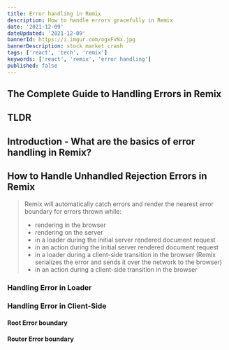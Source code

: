 ```yaml
---
title: Error handling in Remix
description: How to handle errors gracefully in Remix
date: '2021-12-09'
dateUpdated: '2021-12-09'
bannerId: https://i.imgur.com/ogxFvNx.jpg
bannerDescription: stock market crash 
tags: ['react', 'tech', 'remix']
keywords: ['react', 'remix', 'error handling']
published: false
---
```


## The Complete Guide to Handling Errors in Remix

## TLDR

## Introduction - What are the basics of error handling in Remix?

## How to Handle Unhandled Rejection Errors in Remix 

> Remix will automatically catch errors and render the nearest error boundary for errors thrown while:
> - rendering in the browser
> - rendering on the server
> - in a loader during the initial server rendered document request
> - in an action during the initial server rendered document request
> - in a loader during a client-side transition in the browser (Remix serializes the error and sends it over the network to the browser)
> - in an action during a client-side transition in the browser

### Handling Error in Loader

### Handling Error in Client-Side

#### Root Error boundary

#### Router Error boundary